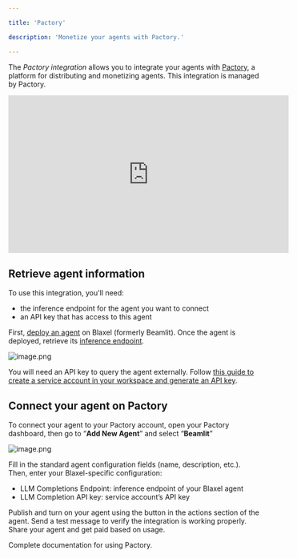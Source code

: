 ```yaml
---

title: 'Pactory'

description: 'Monetize your agents with Pactory.'

---
```


The *Pactory integration* allows you to integrate your agents with [Pactory](https://pactory.ai/connect-your-agent), a platform for distributing and monetizing agents. This integration is managed by Pactory.

<iframe
  width="560"
  height="315"
  src="https://www.youtube.com/embed/viHKcLdyq-s"
  title="YouTube video player"
  frameborder="0"
  allow="accelerometer; autoplay; clipboard-write; encrypted-media; gyroscope; picture-in-picture"
  allowfullscreen
></iframe>

## Retrieve agent information

To use this integration, you'll need:

- the inference endpoint for the agent you want to connect
- an API key that has access to this agent

First, [deploy an agent](../Agents/Deploy-an-agent%2018c47e47b1ea80658f94d9c463f5b493) on Blaxel (formerly Beamlit). Once the agent is deployed, retrieve its [inference endpoint](../Agents/Query-agents).

![image.png](Pactory/image.png)

You will need an API key to query the agent externally. Follow [this guide to create a service account in your workspace and generate an API key](../Security/Service-accounts).

## Connect your agent on Pactory

To connect your agent to your Pactory account, open your Pactory dashboard, then go to “**Add New Agent**” and select “**Beamlit**”

![image.png](Pactory/image%201.png)

Fill in the standard agent configuration fields (name, description, etc.). Then, enter your Blaxel-specific configuration:

- LLM Completions Endpoint: inference endpoint of your Blaxel agent
- LLM Completion API key: service account’s API key

Publish and turn on your agent using the button in the actions section of the agent. Send a test message to verify the integration is working properly. Share your agent and get paid based on usage.

<Card title="Pactory Documentation" icon="book" href="https://docs.pactory.ai/integrations/beamlit">
Complete documentation for using Pactory.
</Card>